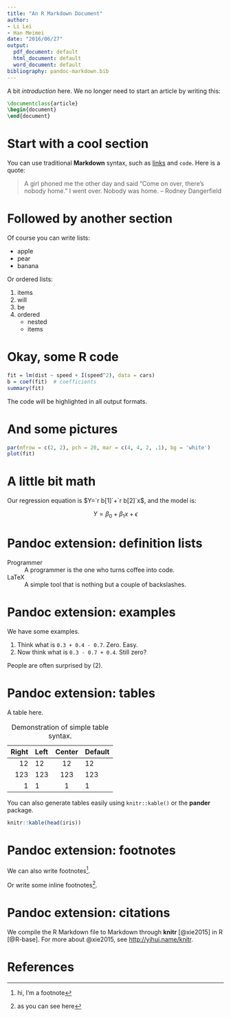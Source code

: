 ```yaml
---
title: "An R Markdown Document"
author:
- Li Lei
- Han Meimei
date: "2016/06/27"
output:
  pdf_document: default
  html_document: default
  word_document: default
bibliography: pandoc-markdown.bib
---
```


A bit _introduction_ here. We no longer need to start an article by writing this:

```latex
\documentclass{article}
\begin{document}
\end{document}
```

# Start with a cool section

You can use traditional **Markdown** syntax, such as [links](http://yihui.name/knitr) and `code`. Here is a quote:

> A girl phoned me the other day and said "Come on over, there's nobody home." I went over. Nobody was home. -- Rodney Dangerfield

# Followed by another section

Of course you can write lists:

- apple
- pear
- banana

Or ordered lists:

1. items
1. will
1. be
1. ordered
    - nested
    - items

# Okay, some R code

```r
fit = lm(dist ~ speed + I(speed^2), data = cars)
b = coef(fit)  # coefficients
summary(fit)
```

The code will be highlighted in all output formats.

# And some pictures

```r
par(mfrow = c(2, 2), pch = 20, mar = c(4, 4, 2, .1), bg = 'white')
plot(fit)
```

# A little bit math

Our regression equation is $Y=`r b[1]`+`r b[2]`x$, and the model is:

$$ Y = \beta_0 + \beta_1 x + \epsilon$$

# Pandoc extension: definition lists

Programmer
:   A programmer is the one who turns coffee into code.

LaTeX
:   A simple tool that is nothing but a couple of backslashes.

# Pandoc extension: examples

We have some examples.

(@) Think what is `0.3 + 0.4 - 0.7`. Zero. Easy.
(@weird) Now think what is `0.3 - 0.7 + 0.4`. Still zero?

People are often surprised by (@weird).

# Pandoc extension: tables

A table here.

Table:  Demonstration of simple table syntax.

  Right     Left     Center     Default
-------     ------ ----------   -------
     12     12        12            12
    123     123       123          123
      1     1          1             1

You can also generate tables easily using `knitr::kable()` or the **pander** package.

```r
knitr::kable(head(iris))
```

# Pandoc extension: footnotes

We can also write footnotes[^1].

[^1]: hi, I'm a footnote

Or write some inline footnotes^[as you can see here].

# Pandoc extension: citations

We compile the R Markdown file to Markdown through **knitr** [@xie2015] in R [@R-base]. For more about @xie2015, see <http://yihui.name/knitr>.

# References

